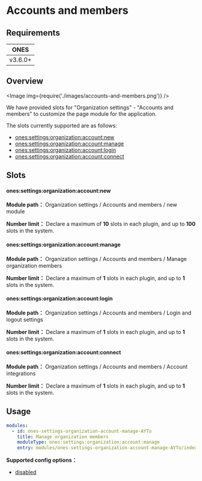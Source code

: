 
# Accounts and members

## Requirements

| **ONES** |
| :------: |
| v3.6.0+  |

## Overview

<Image img={require('./images/accounts-and-members.png')} />

We have provided slots for "Organization settings" - "Accounts and members" to customize the page module for the application.

The slots currently supported are as follows:

- [ones:settings:organization:account:new](#onessettingsorganizationaccountnew)
- [ones:settings:organization:account:manage](#onessettingsorganizationaccountmanage)
- [ones:settings:organization:account:login](#onessettingsorganizationaccountlogin)
- [ones:settings:organization:account:connect](#onessettingsorganizationaccountconnect)

## Slots

#### ones:settings:organization:account:new

**Module path：** Organization settings / Accounts and members / new module

**Number limit：** Declare a maximum of **10** slots in each plugin, and up to **100** slots in the system.

#### ones:settings:organization:account:manage

**Module path：** Organization settings / Accounts and members / Manage organization members

**Number limit：** Declare a maximum of **1** slots in each plugin, and up to **1** slots in the system.

#### ones:settings:organization:account:login

**Module path：** Organization settings / Accounts and members / Login and logout settings

**Number limit：** Declare a maximum of **1** slots in each plugin, and up to **1** slots in the system.

#### ones:settings:organization:account:connect

**Module path：** Organization settings / Accounts and members / Account integrations

**Number limit：** Declare a maximum of **1** slots in each plugin, and up to **1** slots in the system.

## Usage

```yaml
modules:
  - id: ones-settings-organization-account-manage-AYTo
    title: Manage organization members
    moduleType: ones:settings:organization:account:manage
    entry: modules/ones-settings-organization-account-manage-AYTo/index.html
```

**Supported config options：**

- [disabled](../../../../../reference/config/plugin.yaml#disabled)
